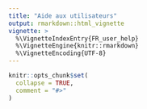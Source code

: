 ```yaml
---
title: "Aide aux utilisateurs"
output: rmarkdown::html_vignette
vignette: >
  %\VignetteIndexEntry{FR_user_help}
  %\VignetteEngine{knitr::rmarkdown}
  %\VignetteEncoding{UTF-8}
---
```


```r
knitr::opts_chunk$set(
  collapse = TRUE,
  comment = "#>"
)
```
